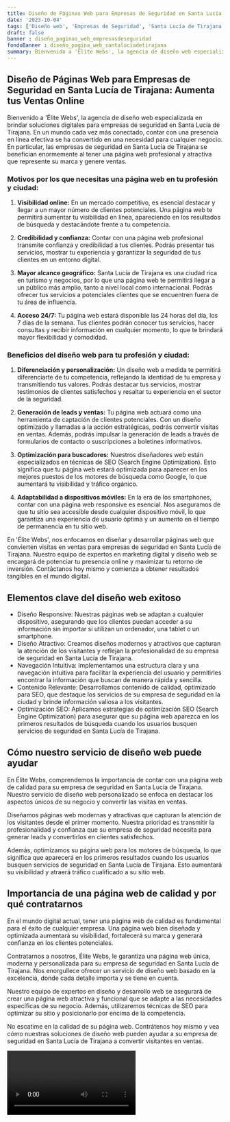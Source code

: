 ```yaml
---
title: Diseño de Páginas Web para Empresas de Seguridad en Santa Lucía de Tirajana
date: '2023-10-04'
tags: ['Diseño web', 'Empresas de Seguridad', 'Santa Lucía de Tirajana']
draft: false
banner : diseño_paginas_web_empresasdeseguridad
fondoBanner : diseño_pagina_web_santalucíadetirajana
summary: Bienvenido a 'Élite Webs', la agencia de diseño web especializada en brindar soluciones digitales para empresas de seguridad en Santa Lucía de Tirajana. En un mundo cada vez más conectado, contar con una presencia en línea efectiva se ha convertido en una necesidad para cualquier negocio. En particular, las empresas de seguridad en Santa Lucía de Tirajana se benefician enormemente al tener una página web profesional y atractiva que represente su marca y genere ventas.
---
```


## Diseño de Páginas Web para Empresas de Seguridad en Santa Lucía de Tirajana: Aumenta tus Ventas Online

Bienvenido a 'Élite Webs', la agencia de diseño web especializada en brindar soluciones digitales para empresas de seguridad en Santa Lucía de Tirajana. En un mundo cada vez más conectado, contar con una presencia en línea efectiva se ha convertido en una necesidad para cualquier negocio. En particular, las empresas de seguridad en Santa Lucía de Tirajana se benefician enormemente al tener una página web profesional y atractiva que represente su marca y genere ventas.

### Motivos por los que necesitas una página web en tu profesión y ciudad:

1. **Visibilidad online:** En un mercado competitivo, es esencial destacar y llegar a un mayor número de clientes potenciales. Una página web te permitirá aumentar tu visibilidad en línea, apareciendo en los resultados de búsqueda y destacándote frente a tu competencia.

2. **Credibilidad y confianza:** Contar con una página web profesional transmite confianza y credibilidad a tus clientes. Podrás presentar tus servicios, mostrar tu experiencia y garantizar la seguridad de tus clientes en un entorno digital.

3. **Mayor alcance geográfico:** Santa Lucía de Tirajana es una ciudad rica en turismo y negocios, por lo que una página web te permitirá llegar a un público más amplio, tanto a nivel local como internacional. Podrás ofrecer tus servicios a potenciales clientes que se encuentren fuera de tu área de influencia.

4. **Acceso 24/7:** Tu página web estará disponible las 24 horas del día, los 7 días de la semana. Tus clientes podrán conocer tus servicios, hacer consultas y recibir información en cualquier momento, lo que te brindará mayor flexibilidad y comodidad.

### Beneficios del diseño web para tu profesión y ciudad:

1. **Diferenciación y personalización:** Un diseño web a medida te permitirá diferenciarte de tu competencia, reflejando la identidad de tu empresa y transmitiendo tus valores. Podrás destacar tus servicios, mostrar testimonios de clientes satisfechos y resaltar tu experiencia en el sector de la seguridad.

2. **Generación de leads y ventas:** Tu página web actuará como una herramienta de captación de clientes potenciales. Con un diseño optimizado y llamadas a la acción estratégicas, podrás convertir visitas en ventas. Además, podrás impulsar la generación de leads a través de formularios de contacto o suscripciones a boletines informativos.

3. **Optimización para buscadores:** Nuestros diseñadores web están especializados en técnicas de SEO (Search Engine Optimization). Esto significa que tu página web estará optimizada para aparecer en los mejores puestos de los motores de búsqueda como Google, lo que aumentará tu visibilidad y tráfico orgánico.

4. **Adaptabilidad a dispositivos móviles:** En la era de los smartphones, contar con una página web responsive es esencial. Nos aseguramos de que tu sitio sea accesible desde cualquier dispositivo móvil, lo que garantiza una experiencia de usuario óptima y un aumento en el tiempo de permanencia en tu sitio web.

En 'Élite Webs', nos enfocamos en diseñar y desarrollar páginas web que convierten visitas en ventas para empresas de seguridad en Santa Lucía de Tirajana. Nuestro equipo de expertos en marketing digital y diseño web se encargará de potenciar tu presencia online y maximizar tu retorno de inversión. Contáctanos hoy mismo y comienza a obtener resultados tangibles en el mundo digital.

<GifSeo />

<Cta />

## Elementos clave del diseño web exitoso

- Diseño Responsive: Nuestras páginas web se adaptan a cualquier dispositivo, asegurando que los clientes puedan acceder a su información sin importar si utilizan un ordenador, una tablet o un smartphone.
- Diseño Atractivo: Creamos diseños modernos y atractivos que capturan la atención de los visitantes y reflejan la profesionalidad de su empresa de seguridad en Santa Lucía de Tirajana.
- Navegación Intuitiva: Implementamos una estructura clara y una navegación intuitiva para facilitar la experiencia del usuario y permitirles encontrar la información que buscan de manera rápida y sencilla.
- Contenido Relevante: Desarrollamos contenido de calidad, optimizado para SEO, que destaque los servicios de su empresa de seguridad en la ciudad y brinde información valiosa a los visitantes.
- Optimización SEO: Aplicamos estrategias de optimización SEO (Search Engine Optimization) para asegurar que su página web aparezca en los primeros resultados de búsqueda cuando los usuarios busquen servicios de seguridad en Santa Lucía de Tirajana.

## Cómo nuestro servicio de diseño web puede ayudar

En Élite Webs, comprendemos la importancia de contar con una página web de calidad para su empresa de seguridad en Santa Lucía de Tirajana. Nuestro servicio de diseño web personalizado se enfoca en destacar los aspectos únicos de su negocio y convertir las visitas en ventas.

Diseñamos páginas web modernas y atractivas que capturan la atención de los visitantes desde el primer momento. Nuestra prioridad es transmitir la profesionalidad y confianza que su empresa de seguridad necesita para generar leads y convertirlos en clientes satisfechos.

Además, optimizamos su página web para los motores de búsqueda, lo que significa que aparecerá en los primeros resultados cuando los usuarios busquen servicios de seguridad en Santa Lucía de Tirajana. Esto aumentará su visibilidad y atraerá tráfico cualificado a su sitio web.

## Importancia de una página web de calidad y por qué contratarnos

En el mundo digital actual, tener una página web de calidad es fundamental para el éxito de cualquier empresa. Una página web bien diseñada y optimizada aumentará su visibilidad, fortalecerá su marca y generará confianza en los clientes potenciales.

Contratarnos a nosotros, Élite Webs, le garantiza una página web única, moderna y personalizada para su empresa de seguridad en Santa Lucía de Tirajana. Nos enorgullece ofrecer un servicio de diseño web basado en la excelencia, donde cada detalle importa y se tiene en cuenta.

Nuestro equipo de expertos en diseño y desarrollo web se asegurará de crear una página web atractiva y funcional que se adapte a las necesidades específicas de su negocio. Además, utilizaremos técnicas de SEO para optimizar su sitio y posicionarlo por encima de la competencia.

No escatime en la calidad de su página web. Contrátenos hoy mismo y vea cómo nuestras soluciones de diseño web pueden ayudar a su empresa de seguridad en Santa Lucía de Tirajana a convertir visitantes en ventas.

<Video />

<CtaBot job='Empresas de Seguridad' city='Santa Lucía de Tirajana'/>

<Gmaps query='Santa Lucía de Tirajana+españa+maps' />